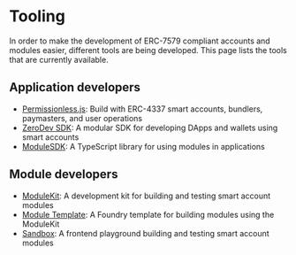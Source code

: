 # Tooling

In order to make the development of ERC-7579 compliant accounts and modules easier, different tools are being developed. This page lists the tools that are currently available.

## Application developers

- [Permissionless.js](https://docs.pimlico.io/permissionless): Build with ERC-4337 smart accounts, bundlers, paymasters, and user operations
- [ZeroDev SDK](https://docs.zerodev.app/): A modular SDK for developing DApps and wallets using smart accounts
- [ModuleSDK](https://docs.rhinestone.wtf/module-sdk): A TypeScript library for using modules in applications

## Module developers

- [ModuleKit](https://docs.rhinestone.wtf/modulekit): A development kit for building and testing smart account modules
- [Module Template](https://github.com/rhinestonewtf/module-template): A Foundry template for building modules using the ModuleKit
- [Sandbox](https://docs.rhinestone.wtf/sandbox): A frontend playground building and testing smart account modules
